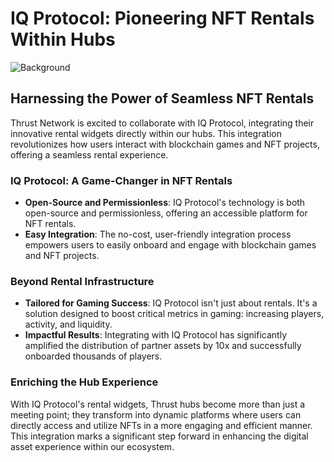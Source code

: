 
# IQ Protocol: Pioneering NFT Rentals Within Hubs

<Image src={partnershipImage} alt="Background" loading="eager" />

## Harnessing the Power of Seamless NFT Rentals

Thrust Network is excited to collaborate with IQ Protocol, integrating their innovative rental widgets directly within our hubs. This integration revolutionizes how users interact with blockchain games and NFT projects, offering a seamless rental experience.

### IQ Protocol: A Game-Changer in NFT Rentals

- **Open-Source and Permissionless**: IQ Protocol's technology is both open-source and permissionless, offering an accessible platform for NFT rentals.
- **Easy Integration**: The no-cost, user-friendly integration process empowers users to easily onboard and engage with blockchain games and NFT projects.

### Beyond Rental Infrastructure

- **Tailored for Gaming Success**: IQ Protocol isn't just about rentals. It's a solution designed to boost critical metrics in gaming: increasing players, activity, and liquidity.
- **Impactful Results**: Integrating with IQ Protocol has significantly amplified the distribution of partner assets by 10x and successfully onboarded thousands of players.

### Enriching the Hub Experience

With IQ Protocol's rental widgets, Thrust hubs become more than just a meeting point; they transform into dynamic platforms where users can directly access and utilize NFTs in a more engaging and efficient manner. This integration marks a significant step forward in enhancing the digital asset experience within our ecosystem.

